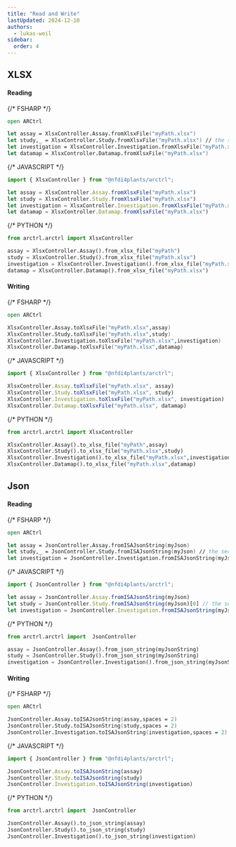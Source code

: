```yaml
---
title: "Read and Write"
lastUpdated: 2024-12-10
authors:
  - lukas-weil
sidebar:
  order: 4
---
```



## XLSX

#### Reading

<Tabs syncKey="pl">

{/* FSHARP */}
<TabItem label="FSharp" icon='seti:'>

```fsharp
open ARCtrl

let assay = XlsxController.Assay.fromXlsxFile("myPath.xlsx")
let study,_ = XlsxController.Study.fromXlsxFile("myPath.xlsx") // the second value are registered assays
let investigation = XlsxController.Investigation.fromXlsxFile("myPath.xlsx")
let datamap = XlsxController.Datamap.fromXlsxFile("myPath.xlsx")
```
</TabItem>


{/* JAVASCRIPT */}
<TabItem label="Javascript" icon='seti:javascript'>
```js
import { XlsxController } from "@nfdi4plants/arctrl";

let assay = XlsxController.Assay.fromXlsxFile("myPath.xlsx")
let study = XlsxController.Study.fromXlsxFile("myPath.xlsx")
let investigation = XlsxController.Investigation.fromXlsxFile("myPath.xlsx")
let datamap = XlsxController.Datamap.fromXlsxFile("myPath.xlsx")
```
</TabItem>


{/* PYTHON */}
<TabItem label="Python" icon='seti:python'>
```py
from arctrl.arctrl import XlsxController

assay = XlsxController.Assay().from_xlsx_file("myPath")
study = XlsxController.Study().from_xlsx_file("myPath.xlsx")
investigation = XlsxController.Investigation().from_xlsx_file("myPath.xlsx")
datamap = XlsxController.Datamap().from_xlsx_file("myPath.xlsx")
```

</TabItem>
</Tabs>

#### Writing

<Tabs syncKey="pl">

{/* FSHARP */}
<TabItem label="FSharp" icon='seti:'>

```fsharp
open ARCtrl

XlsxController.Assay.toXlsxFile("myPath.xlsx",assay)
XlsxController.Study.toXlsxFile("myPath.xlsx",study)
XlsxController.Investigation.toXlsxFile("myPath.xlsx",investigation)
XlsxController.Datamap.toXlsxFile("myPath.xlsx",datamap)
```
</TabItem>


{/* JAVASCRIPT */}
<TabItem label="Javascript" icon='seti:javascript'>
```js
import { XlsxController } from "@nfdi4plants/arctrl";

XlsxController.Assay.toXlsxFile("myPath.xlsx", assay)
XlsxController.Study.toXlsxFile("myPath.xlsx", study)
XlsxController.Investigation.toXlsxFile("myPath.xlsx", investigation)
XlsxController.Datamap.toXlsxFile("myPath.xlsx", datamap)

```
</TabItem>


{/* PYTHON */}
<TabItem label="Python" icon='seti:python'>
```py
from arctrl.arctrl import XlsxController

XlsxController.Assay().to_xlsx_file("myPath",assay)
XlsxController.Study().to_xlsx_file("myPath.xlsx",study)
XlsxController.Investigation().to_xlsx_file("myPath.xlsx",investigation)
XlsxController.Datamap().to_xlsx_file("myPath.xlsx",datamap)
```

</TabItem>
</Tabs>



## Json

#### Reading

<Tabs syncKey="pl">

{/* FSHARP */}
<TabItem label="FSharp" icon='seti:'>

```fsharp
open ARCtrl

let assay = JsonController.Assay.fromISAJsonString(myJson)
let study,_ = JsonController.Study.fromISAJsonString(myJson) // the second value are registered assays
let investigation = JsonController.Investigation.fromISAJsonString(myJson)
```
</TabItem>


{/* JAVASCRIPT */}
<TabItem label="Javascript" icon='seti:javascript'>
```js
import { JsonController } from "@nfdi4plants/arctrl";

let assay = JsonController.Assay.fromISAJsonString(myJson)
let study = JsonController.Study.fromISAJsonString(myJson)[0] // the second value are registered assays
let investigation = JsonController.Investigation.fromISAJsonString(myJson)
```
</TabItem>


{/* PYTHON */}
<TabItem label="Python" icon='seti:python'>
```py
from arctrl.arctrl import  JsonController

assay = JsonController.Assay().from_json_string(myJsonString)
study = JsonController.Study().from_json_string(myJsonString)
investigation = JsonController.Investigation().from_json_string(myJsonString)
```

</TabItem>
</Tabs>

#### Writing

<Tabs syncKey="pl">

{/* FSHARP */}
<TabItem label="FSharp" icon='seti:'>

```fsharp
open ARCtrl

JsonController.Assay.toISAJsonString(assay,spaces = 2)
JsonController.Study.toISAJsonString(study,spaces = 2)
JsonController.Investigation.toISAJsonString(investigation,spaces = 2)
```
</TabItem>


{/* JAVASCRIPT */}
<TabItem label="Javascript" icon='seti:javascript'>
```js
import { JsonController } from "@nfdi4plants/arctrl";

JsonController.Assay.toISAJsonString(assay)
JsonController.Study.toISAJsonString(study)
JsonController.Investigation.toISAJsonString(investigation)
```
</TabItem>


{/* PYTHON */}
<TabItem label="Python" icon='seti:python'>
```py
from arctrl.arctrl import  JsonController

JsonController.Assay().to_json_string(assay)
JsonController.Study().to_json_string(study)
JsonController.Investigation().to_json_string(investigation)
```

</TabItem>
</Tabs>